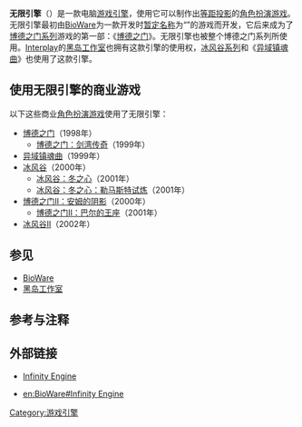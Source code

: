 {{noteTA
|G1=Games
}}
{{Infobox Software
| name = 无限引擎<br />（{{lang|en|Infinity Engine}}）
| logo = 
| screenshot = 
| caption = 
| developer = [[BioWare|BioWare]]
| latest_release_version = 
| latest_release_date = 
| latest_preview_version =
| latest_preview_date =
| operating_system = [[Microsoft_Windows|Microsoft Windows]]、[[Mac_OS|Mac OS]]、[[Mac_OS_X|Mac OS X]]
| genre = [[游戏引擎|游戏引擎]]
| license = 私有
| website = http://www.bioware.com
}}
'''无限引擎'''（{{lang-en|Infinity Engine}}）是一款电脑[[游戏引擎|游戏引擎]]，使用它可以制作出[[等距投影|等距投影]]的[[電子角色扮演遊戲|角色扮演游戏]]。无限引擎最初由[[BioWare|BioWare]]为一款开发时[[暂定名称|暂定名称]]为“{{lang|en|Battleground Infinity}}”的游戏而开发，它后来成为了[[博德之门系列|博德之门系列]]游戏的第一部：《[[博德之门|博德之门]]》。无限引擎也被整个博德之门系列所使用。[[Interplay_Entertainment|Interplay]]的[[黑岛工作室|黑岛工作室]]也拥有这款引擎的使用权，[[冰风谷系列|冰风谷系列]]和《[[异域镇魂曲|异域镇魂曲]]》也使用了这款引擎。

==使用无限引擎的商业游戏==

以下这些商业[[電子角色扮演遊戲|角色扮演游戏]]使用了无限引擎：
*[[博德之门|博德之门]]（1998年）
**[[博德之门：剑湾传奇|博德之门：剑湾传奇]]（1999年）
*[[异域镇魂曲|异域镇魂曲]]（1999年）
*[[冰风谷|冰风谷]]（2000年）
**[[冰风谷：冬之心|冰风谷：冬之心]]（2001年）
**[[冰风谷：冬之心#勒马斯特试炼|冰风谷：冬之心：勒马斯特试炼]]（2001年）
*[[博德之门II：安姆的阴影|博德之门II：安姆的阴影]]（2000年）
**[[博德之门II：巴尔的王座|博德之门II：巴尔的王座]]（2001年）
*[[冰风谷II|冰风谷II]]（2002年）

==参见==
*[[BioWare|BioWare]]
*[[黑岛工作室|黑岛工作室]]

==参考与注释==
{{Reflist}}

==外部链接==
*[http://www.uvlist.net/groups/info/infinityengine Infinity Engine] {{Wayback|url=http://www.uvlist.net/groups/info/infinityengine |date=20171211175840 }}

{{Bioware}}

[[Category:游戏引擎|Category:游戏引擎]]

*[[en:BioWare#Infinity_Engine|en:BioWare#Infinity Engine]]